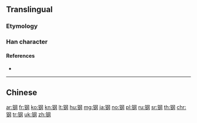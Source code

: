 {{character info/new}}
{{also|鋼}}
==Translingual==

===Etymology===
{{Han simp|鋼|f=岡|t=冈|f2=金|t2=钅}}

===Han character===
{{Han char|rn=167|rad=钅|as=04|sn=9|four=|canj=CBK|ids=⿰钅冈}}

====References====
* {{Han ref|kx=1328.061|hdz=64176.110|uh=94A2|ud=38050}}

----

==Chinese==
{{zh-see|鋼}}

[[ar:钢]]
[[fr:钢]]
[[ko:钢]]
[[kn:钢]]
[[lt:钢]]
[[hu:钢]]
[[mg:钢]]
[[ja:钢]]
[[no:钢]]
[[pl:钢]]
[[ru:钢]]
[[sr:钢]]
[[th:钢]]
[[chr:钢]]
[[tr:钢]]
[[uk:钢]]
[[zh:钢]]